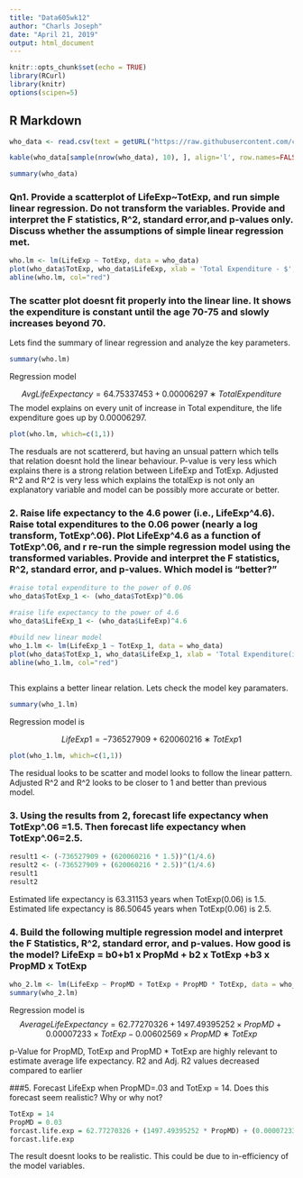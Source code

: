```yaml
---
title: "Data605wk12"
author: "Charls Joseph"
date: "April 21, 2019"
output: html_document
---
```


```r
knitr::opts_chunk$set(echo = TRUE)
library(RCurl)
library(knitr)
options(scipen=5)
```

## R Markdown

```r

who_data <- read.csv(text = getURL("https://raw.githubusercontent.com/charlsjoseph/data605wk12/master/who.csv"), header = T, stringsAsFactors =F)

kable(who_data[sample(nrow(who_data), 10), ], align='l', row.names=FALSE)

```

```r
summary(who_data)
```

### Qn1.  Provide a scatterplot of LifeExp~TotExp, and run simple linear regression. Do not transform the variables. Provide and interpret the F statistics, R^2, standard error,and p-values only. Discuss whether the assumptions of simple linear regression met.

```r
who.lm <- lm(LifeExp ~ TotExp, data = who_data)
plot(who_data$TotExp, who_data$LifeExp, xlab = 'Total Expenditure - $', ylab = 'Average Life Expectancy- in Years', main='Avg. Life Expectancy Vs. Expenditure')
abline(who.lm, col="red")

```

### The scatter plot doesnt fit properly into the linear line. It shows the expenditure is constant until the age 70-75 and slowly increases beyond 70. 

Lets find the summary of linear regression and analyze the key parameters. 


```r

summary(who.lm)
```
Regression model 

$$ Avg Life Expectancy=64.75337453+0.00006297∗Total Expenditure $$
The model explains on every unit of increase in Total expenditure, the life expenditure goes up by 0.00006297.

```r

plot(who.lm, which=c(1,1))

```

The resduals are not scattererd, but having an unsual pattern which tells that relation doesnt hold the linear behaviour. 
P-value is very less which explains there is a strong relation between LifeExp and TotExp.
Adjusted R^2 and R^2 is very less which explains the totalExp is not only an explanatory variable and model can be possibly more accurate or better. 


### 2. Raise life expectancy to the 4.6 power (i.e., LifeExp^4.6). Raise total expenditures to the 0.06 power (nearly a log transform, TotExp^.06). Plot LifeExp^4.6 as a function of TotExp^.06, and r re-run the simple regression model using the transformed variables. Provide and interpret the F statistics, R^2, standard error, and p-values. Which model is “better?”

```r
#raise total expenditure to the power of 0.06
who_data$TotExp_1 <- (who_data$TotExp)^0.06

#raise life expectancy to the power of 4.6
who_data$LifeExp_1 <- (who_data$LifeExp)^4.6

#build new linear model
who_1.lm <- lm(LifeExp_1 ~ TotExp_1, data = who_data)
plot(who_data$TotExp_1, who_data$LifeExp_1, xlab = 'Total Expenditure(in US Dollars) raised to 0.06', ylab = 'Average Life Expectancy(in Years) raised to 4.6', main='Avg. Life Expectancy Vs. Expenditure')
abline(who_1.lm, col="red")
      
```

This explains a better linear relation. Lets check the model key paramaters. 
```r
summary(who_1.lm)
```
Regression model is 

$$LifeExp1=−736527909+620060216∗TotExp1 $$



```r
plot(who_1.lm, which=c(1,1))

```


The residual looks to be scatter and model looks to follow the linear pattern. 
Adjusted R^2 and R^2 looks to be closer to 1 and better than previous model. 

### 3. Using the results from 2, forecast life expectancy when TotExp^.06 =1.5. Then forecast life expectancy when TotExp^.06=2.5.

```r
result1 <- (-736527909 + (620060216 * 1.5))^(1/4.6)
result2 <- (-736527909 + (620060216 * 2.5))^(1/4.6)
result1
result2
```

Estimated life expectancy is 63.31153 years when TotExp(0.06) is 1.5.
Estimated life expectancy is 86.50645 years when TotExp(0.06) is 2.5.

### 4. Build the following multiple regression model and interpret the F Statistics, R^2, standard error, and p-values. How good is the model? LifeExp = b0+b1 x PropMd + b2 x TotExp +b3 x PropMD x TotExp


```r
who_2.lm <- lm(LifeExp ~ PropMD + TotExp + PropMD * TotExp, data = who_data)
summary(who_2.lm)

```
Regression model is 
$$
Average Life Expectancy=62.77270326+1497.49395252×PropMD+0.00007233×TotExp−0.00602569×PropMD∗TotExp $$



p-Value for PropMD, TotExp and PropMD * TotExp are highly relevant to estimate average life expectancy. 
R2 and Adj. R2 values decreased compared to earlier 

###5. Forecast LifeExp when PropMD=.03 and TotExp = 14. Does this forecast seem realistic? Why or why not?

```r
TotExp = 14
PropMD = 0.03
forcast.life.exp = 62.77270326 + (1497.49395252 * PropMD) + (0.00007233 * TotExp) - (0.00602569 * PropMD * TotExp)
forcast.life.exp


```


The result doesnt looks to be realistic. This could be due to in-efficiency of the model variables.


